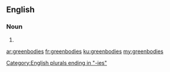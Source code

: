 ==English==

===Noun===
{{head|en|plural}}

# {{plural of|greenbody|lang=en}}

[[Category:English plurals ending in "-ies"]]

[[ar:greenbodies]]
[[fr:greenbodies]]
[[ku:greenbodies]]
[[my:greenbodies]]